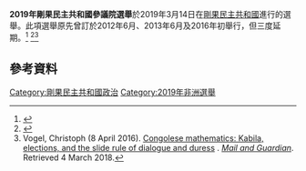 {{Expand|time=2013-11-16T18:04:18+00:00}}
'''2019年剛果民主共和國參議院選舉'''於2019年3月14日在[[剛果民主共和國|剛果民主共和國]]進行的選舉。此項選舉原先曾訂於2012年6月、2013年6月及2016年初舉行，但三度延期。<ref>{{Cite web |url=http://radiookapi.net/actualite/2012/06/26/rdc-les-elections-municipales-locales-risquent-detre-annulees-faute-de-financement/ |title=存档副本 |accessdate=2013-11-16 |archive-date=2020-12-25 |archive-url=https://web.archive.org/web/20201225123740/https://www.radiookapi.net/actualite/2012/06/26/rdc-les-elections-municipales-locales-risquent-detre-annulees-faute-de-financement/ |dead-url=no }}</ref> <ref>{{Cite web |url=http://radiookapi.net/emissions-2/dialogue-entre-congolais/2013/03/28/ce-soir-la-problematique-de-lorganisation-des-elections-provinciales-locales-municipales-en-rdc/ |title=存档副本 |accessdate=2013-11-16 |archive-date=2020-09-13 |archive-url=https://web.archive.org/web/20200913163223/https://www.radiookapi.net/emissions-2/dialogue-entre-congolais/2013/03/28/ce-soir-la-problematique-de-lorganisation-des-elections-provinciales-locales-municipales-en-rdc |dead-url=no }}</ref><ref>Vogel, Christoph (8 April 2016). [http://mgafrica.com/article/2016-04-07-congolese-mathematics Congolese mathematics: Kabila, elections, and the slide rule of dialogue and duress] {{Wayback|url=http://mgafrica.com/article/2016-04-07-congolese-mathematics |date=20180306022810 }}. ''[[Mail_and_Guardian|Mail and Guardian]]''. Retrieved 4 March 2018.</ref>

== 參考資料  ==
{{Reflist}}

{{DRCongo-stub}}
{{剛果民主共和國選舉}}
[[Category:剛果民主共和國政治|Category:剛果民主共和國政治]]
[[Category:2019年非洲選舉|Category:2019年非洲選舉]]